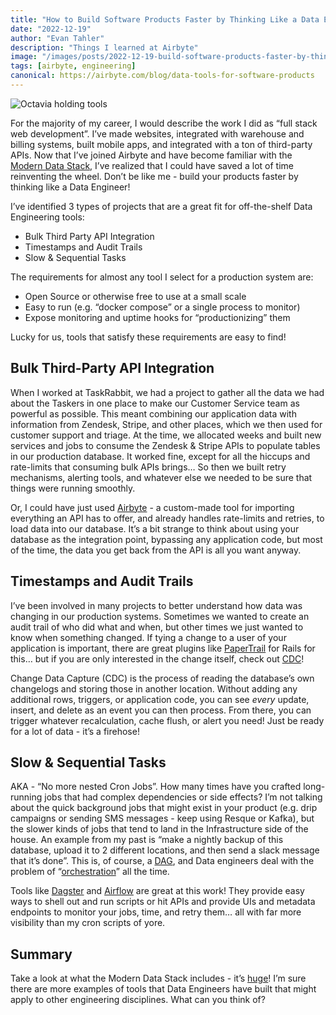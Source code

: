 ```yaml
---
title: "How to Build Software Products Faster by Thinking Like a Data Engineer"
date: "2022-12-19"
author: "Evan Tahler"
description: "Things I learned at Airbyte"
image: "/images/posts/2022-12-19-build-software-products-faster-by-thinking-like-a-data-engineer/image.jpg"
tags: [airbyte, engineering]
canonical: https://airbyte.com/blog/data-tools-for-software-products
---
```


<Image
  alt="Octavia holding tools"
  src="/images/posts/2022-12-19-build-software-products-faster-by-thinking-like-a-data-engineer/image.jpg"
  width={1600}
  height={837}
/>

For the majority of my career, I would describe the work I did as “full stack web development”. I’ve made websites, integrated with warehouse and billing systems, built mobile apps, and integrated with a ton of third-party APIs. Now that I’ve joined Airbyte and have become familiar with the [Modern Data Stack](https://glossary.airbyte.com/term/modern-data-stack/), I’ve realized that I could have saved a lot of time reinventing the wheel. Don’t be like me - build your products faster by thinking like a Data Engineer!

I’ve identified 3 types of projects that are a great fit for off-the-shelf Data Engineering tools:

- Bulk Third Party API Integration
- Timestamps and Audit Trails
- Slow & Sequential Tasks

The requirements for almost any tool I select for a production system are:

- Open Source or otherwise free to use at a small scale
- Easy to run (e.g. “docker compose” or a single process to monitor)
- Expose monitoring and uptime hooks for “productionizing” them

Lucky for us, tools that satisfy these requirements are easy to find!

## Bulk Third-Party API Integration

When I worked at TaskRabbit, we had a project to gather all the data we had about the Taskers in one place to make our Customer Service team as powerful as possible. This meant combining our application data with information from Zendesk, Stripe, and other places, which we then used for customer support and triage. At the time, we allocated weeks and built new services and jobs to consume the Zendesk & Stripe APIs to populate tables in our production database. It worked fine, except for all the hiccups and rate-limits that consuming bulk APIs brings… So then we built retry mechanisms, alerting tools, and whatever else we needed to be sure that things were running smoothly.

Or, I could have just used [Airbyte](https://airbyte.com/) - a custom-made tool for importing everything an API has to offer, and already handles rate-limits and retries, to load data into our database. It’s a bit strange to think about using your database as the integration point, bypassing any application code, but most of the time, the data you get back from the API is all you want anyway.

## Timestamps and Audit Trails

I’ve been involved in many projects to better understand how data was changing in our production systems. Sometimes we wanted to create an audit trail of who did what and when, but other times we just wanted to know when something changed. If tying a change to a user of your application is important, there are great plugins like [PaperTrail](https://github.com/paper-trail-gem/paper_trail) for Rails for this… but if you are only interested in the change itself, check out [CDC](https://airbytehq.github.io/understanding-airbyte/cdc/)!

Change Data Capture (CDC) is the process of reading the database’s own changelogs and storing those in another location. Without adding any additional rows, triggers, or application code, you can see _every_ update, insert, and delete as an event you can then process. From there, you can trigger whatever recalculation, cache flush, or alert you need! Just be ready for a lot of data - it’s a firehose!

## Slow & Sequential Tasks

AKA - “No more nested Cron Jobs”. How many times have you crafted long-running jobs that had complex dependencies or side effects? I’m not talking about the quick background jobs that might exist in your product (e.g. drip campaigns or sending SMS messages - keep using Resque or Kafka), but the slower kinds of jobs that tend to land in the Infrastructure side of the house. An example from my past is “make a nightly backup of this database, upload it to 2 different locations, and then send a slack message that it’s done”. This is, of course, a [DAG](https://glossary.airbyte.com/term/dag-directed-acyclic-graph/), and Data engineers deal with the problem of “[orchestration](https://airbyte.com/blog/data-orchestration-trends#what-is-data-orchestration)” all the time.

Tools like [Dagster](https://dagster.io/) and [Airflow](https://airflow.apache.org/) are great at this work! They provide easy ways to shell out and run scripts or hit APIs and provide UIs and metadata endpoints to monitor your jobs, time, and retry them… all with far more visibility than my cron scripts of yore.

## Summary

Take a look at what the Modern Data Stack includes - it’s [huge](https://www.moderndatastack.xyz/categories)! I’m sure there are more examples of tools that Data Engineers have built that might apply to other engineering disciplines. What can you think of?
